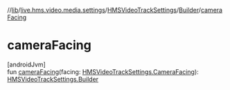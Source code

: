 //[lib](/api-reference/android/v2/home/content)/[live.hms.video.media.settings](../../index)/[HMSVideoTrackSettings](../index)/[Builder](index)/[cameraFacing](camera-facing)

# cameraFacing

[androidJvm]\
fun [cameraFacing](camera-facing)(facing: [HMSVideoTrackSettings.CameraFacing](../-camera-facing/index)): [HMSVideoTrackSettings.Builder](index)
